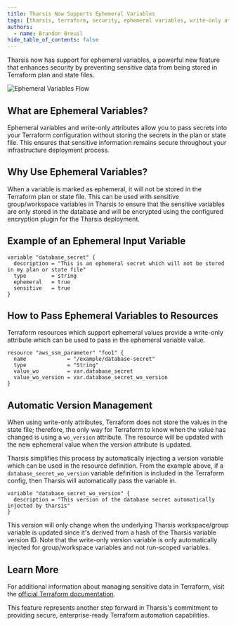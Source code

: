 ```yaml
---
title: Tharsis Now Supports Ephemeral Variables
tags: [tharsis, terraform, security, ephemeral variables, write-only attributes]
authors:
  - name: Brandon Breuil
hide_table_of_contents: false
---
```


Tharsis now has support for ephemeral variables, a powerful new feature that enhances security by preventing sensitive data from being stored in Terraform plan and state files.

![Ephemeral Variables Flow](/posts/ephemeral-variable-support/ephemeral-variable-diagram.svg)

<!--truncate-->

## What are Ephemeral Variables?

Ephemeral variables and write-only attributes allow you to pass secrets into your Terraform configuration without storing the secrets in the plan or state file. This ensures that sensitive information remains secure throughout your infrastructure deployment process.

## Why Use Ephemeral Variables?

When a variable is marked as ephemeral, it will not be stored in the Terraform plan or state file. This can be used with sensitive group/workspace variables in Tharsis to ensure that the sensitive variables are only stored in the database and will be encrypted using the configured encryption plugin for the Tharsis deployment.

## Example of an Ephemeral Input Variable

```hcl
variable "database_secret" {
  description = "This is an ephemeral secret which will not be stored in my plan or state file"
  type        = string
  ephemeral   = true
  sensitive   = true
}
```

## How to Pass Ephemeral Variables to Resources

Terraform resources which support ephemeral values provide a write-only attribute which can be used to pass in the ephemeral variable value.

```hcl
resource "aws_ssm_parameter" "foo1" {
  name             = "/example/database-secret"
  type             = "String"
  value_wo         = var.database_secret
  value_wo_version = var.database_secret_wo_version
}
```

## Automatic Version Management

When using write-only attributes, Terraform does not store the values in the state file; therefore, the only way for Terraform to know when the value has changed is using a `wo_version` attribute. The resource will be updated with the new ephemeral value when the version attribute is updated.

Tharsis simplifies this process by automatically injecting a version variable which can be used in the resource definition. From the example above, if a `database_secret_wo_version` variable definition is included in the Terraform config, then Tharsis will automatically pass the variable in.

```hcl
variable "database_secret_wo_version" {
  description = "This version of the database secret automatically injected by tharsis"
}
```

This version will only change when the underlying Tharsis workspace/group variable is updated since it's derived from a hash of the Tharsis variable version ID. Note that the write-only version variable is only automatically injected for group/workspace variables and not run-scoped variables.

## Learn More

For additional information about managing sensitive data in Terraform, visit the [official Terraform documentation](https://developer.hashicorp.com/terraform/language/manage-sensitive-data).

This feature represents another step forward in Tharsis's commitment to providing secure, enterprise-ready Terraform automation capabilities.
